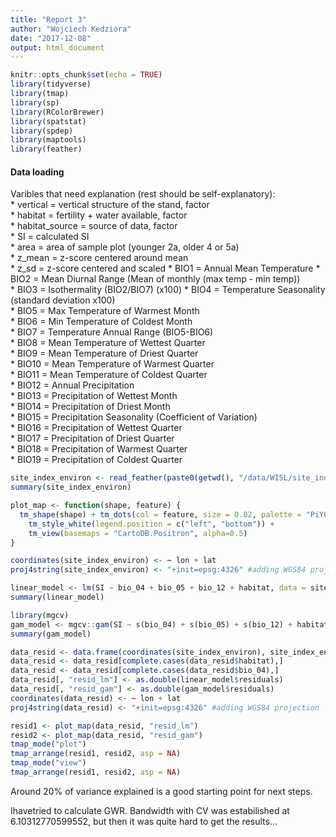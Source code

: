 ```yaml
---
title: "Report 3"
author: "Wojciech Kedziora"
date: "2017-12-08"
output: html_document
---
```


```r
knitr::opts_chunk$set(echo = TRUE)
library(tidyverse)
library(tmap)
library(sp)
library(RColorBrewer)
library(spatstat)
library(spdep)
library(maptools)
library(feather)
```

#### Data loading  

Varibles that need explanation (rest should be self-explanatory):  
    * vertical = vertical structure of the stand, factor  
    * habitat = fertility + water available, factor  
    * habitat_source = source of data, factor  
    * SI = calculated SI  
    * area = area of sample plot (younger 2a, older 4 or 5a)  
    * z_mean = z-score centered around mean  
    * z_sd = z-score centered and scaled
    * BIO1 = Annual Mean Temperature
    * BIO2 = Mean Diurnal Range (Mean of monthly (max temp - min temp))  
    * BIO3 = Isothermality (BIO2/BIO7) (x100) 
    * BIO4 = Temperature Seasonality (standard deviation x100)  
    * BIO5 = Max Temperature of Warmest Month  
    * BIO6 = Min Temperature of Coldest Month  
    * BIO7 = Temperature Annual Range (BIO5-BIO6)  
    * BIO8 = Mean Temperature of Wettest Quarter  
    * BIO9 = Mean Temperature of Driest Quarter  
    * BIO10 = Mean Temperature of Warmest Quarter  
    * BIO11 = Mean Temperature of Coldest Quarter  
    * BIO12 = Annual Precipitation  
    * BIO13 = Precipitation of Wettest Month  
    * BIO14 = Precipitation of Driest Month  
    * BIO15 = Precipitation Seasonality (Coefficient of Variation)  
    * BIO16 = Precipitation of Wettest Quarter  
    * BIO17 = Precipitation of Driest Quarter  
    * BIO18 = Precipitation of Warmest Quarter  
    * BIO19 = Precipitation of Coldest Quarter  

```r
site_index_environ <- read_feather(paste0(getwd(), "/data/WISL/site_index_environ.feather"))
summary(site_index_environ)
```


```r
plot_map <- function(shape, feature) {
  tm_shape(shape) + tm_dots(col = feature, size = 0.02, palette = "PiYG", border.lwd = NA) +
    tm_style_white(legend.position = c("left", "bottom")) +
    tm_view(basemaps = "CartoDB.Positron", alpha=0.5)
}
```

```r
coordinates(site_index_environ) <- ~ lon + lat
proj4string(site_index_environ) <- "+init=epsg:4326" #adding WGS84 projection

linear_model <- lm(SI ~ bio_04 + bio_05 + bio_12 + habitat, data = site_index_environ)
summary(linear_model)

library(mgcv)
gam_model <- mgcv::gam(SI ~ s(bio_04) + s(bio_05) + s(bio_12) + habitat, data = site_index_environ)
summary(gam_model)

data_resid <- data.frame(coordinates(site_index_environ), site_index_environ@data)
data_resid <- data_resid[complete.cases(data_resid$habitat),]
data_resid <- data_resid[complete.cases(data_resid$bio_04),]
data_resid[, "resid_lm"] <- as.double(linear_model$residuals)
data_resid[, "resid_gam"] <- as.double(gam_model$residuals)
coordinates(data_resid) <- ~ lon + lat
proj4string(data_resid) <- "+init=epsg:4326" #adding WGS84 projection

resid1 <- plot_map(data_resid, "resid_lm")
resid2 <- plot_map(data_resid, "resid_gam")
tmap_mode("plot")
tmap_arrange(resid1, resid2, asp = NA)
tmap_mode("view")
tmap_arrange(resid1, resid2, asp = NA)
```

Around 20% of variance explained is a good starting point for next steps.

Ihavetried to calculate GWR. Bandwidth with CV was estabilished at 6.10312770599552, but then it was quite hard to get the results...

